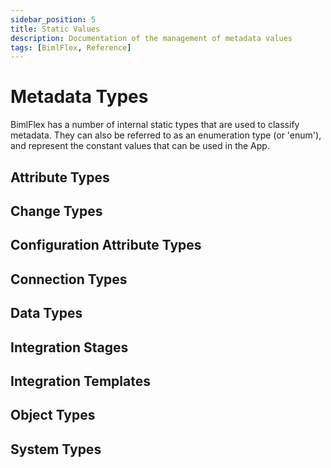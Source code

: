 ```yaml
---
sidebar_position: 5
title: Static Values
description: Documentation of the management of metadata values
tags: [BimlFlex, Reference]
---
```




# Metadata Types

BimlFlex has a number of internal static types that are used to classify metadata. They can also be referred to as an enumeration type (or 'enum'), and represent the constant values that can be used in the App.

## Attribute Types

<EnumAttributeType />

## Change Types

<EnumChangeType />

## Configuration Attribute Types

<EnumConfigurationAttributeType />

## Connection Types

<EnumConnectionType />

## Data Types

<EnumDataType />

## Integration Stages

<EnumIntegrationStage />

## Integration Templates

<EnumIntegrationTemplate />

## Object Types

<EnumObjectType />

## System Types

<EnumSystemType />
